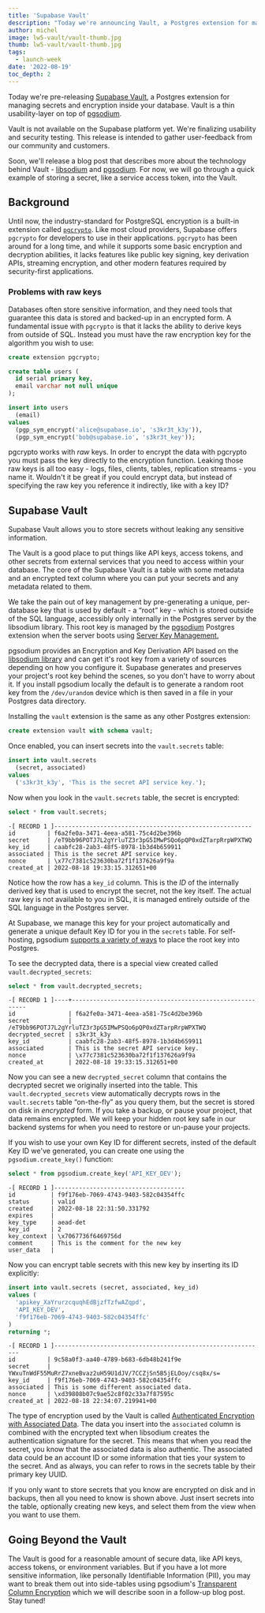 ```yaml
---
title: 'Supabase Vault'
description: "Today we're announcing Vault, a Postgres extension for managing secrets and encryption inside your database."
author: michel
image: lw5-vault/vault-thumb.jpg
thumb: lw5-vault/vault-thumb.jpg
tags:
  - launch-week
date: '2022-08-19'
toc_depth: 2
---
```


Today we're pre-releasing [Supabase Vault](https://github.com/supabase/vault), a Postgres extension for managing secrets and encryption inside your database.
Vault is a thin usability-layer on top of [pgsodium](https://github.com/michelp/pgsodium).

Vault is not available on the Supabase platform yet. We're finalizing usability and security testing.
This release is intended to gather user-feedback from our community and customers.

Soon, we'll release a blog post that describes more about the technology behind Vault - [libsodium](https://doc.libsodium.org/) and
[pgsodium](https://doc.libsodium.org/). For now, we will go through a quick example of storing a secret, like a service access token, into the Vault.

## Background

Until now, the industry-standard for PostgreSQL encryption is a built-in extension called [`pgcrypto`](https://www.postgresql.org/docs/current/pgcrypto.html).
Like most cloud providers, Supabase offers `pgcrypto` for developers to use in their applications. `pgcrypto` has been around for a long time,
and while it supports some basic encryption and decryption abilities, it lacks features like public key signing, key derivation APIs, streaming encryption,
and other modern features required by security-first applications.

### Problems with raw keys

Databases often store sensitive information, and they need tools that guarantee this data is stored and backed-up in an encrypted form.
A fundamental issue with `pgcrypto` is that it lacks the ability to derive keys from outside of SQL. Instead you must have the raw encryption key for the algorithm you wish to use:

```sql
create extension pgcrypto;

create table users (
  id serial primary key,
  email varchar not null unique
);

insert into users
  (email)
values
  (pgp_sym_encrypt('alice@supabase.io', 's3kr3t_k3y')),
  (pgp_sym_encrypt('bob@supabase.io', 's3kr3t_key'));
```

pgcrypto works with _raw_ keys. In order to encrypt the data with pgcrypto you must pass the key directly to the encryption function.
Leaking those raw keys is all too easy - logs, files, clients, tables, replication streams - you name it.
Wouldn't it be great if you could encrypt data, but instead of specifying the raw key you reference it indirectly, like with a key ID?

## Supabase Vault

Supabase Vault allows you to store secrets without leaking any sensitive information.

The Vault is a good place to put things like API keys, access tokens, and other secrets from external services that you need to access within your database.
The core of the Supabase Vault is a table with some metadata and an encrypted text column where you can put your secrets and any metadata related to them.

We take the pain out of key management by pre-generating a unique, per-database key that is used by default - a “root” key - which is stored outside of the SQL language,
accessibly only internally in the Postgres server by the libsodium library. This root key is managed by the [pgsodium](https://github.com/michelp/pgsodium) Postgres extension
when the server boots using [Server Key Management.](https://github.com/michelp/pgsodium#server-key-management)

pgsodium provides an Encryption and Key Derivation API based on the [libsodium library](https://libsodium.gitbook.io/doc/) and can get it's root key from a
variety of sources depending on how you configure it. Supabase generates and preserves your project's root key behind the scenes, so you don't have to worry about it.
If you install pgsodium locally the default is to generate a random root key from the `/dev/urandom` device which is then saved in a file in your Postgres data directory.

Installing the `vault` extension is the same as any other Postgres extension:

```sql
create extension vault with schema vault;
```

Once enabled, you can insert secrets into the `vault.secrets` table:

```sql
insert into vault.secrets
  (secret, associated)
values
  ('s3kr3t_k3y', 'This is the secret API service key.');
```

Now when you look in the `vault.secrets` table, the secret is encrypted:

```sql
select * from vault.secrets;
```

```text hideCopy
-[ RECORD 1 ]--------------------------------------------------------
id         | f6a2fe0a-3471-4eea-a581-75c4d2be396b
secret     | /eT9bb96POTJ7L2gYrluTZ3r3pG5IMwPSQo6pQP0xdZTarpRrpWPXTWQ
key_id     | caabfc28-2ab3-48f5-8978-1b3d4b659911
associated | This is the secret API service key.
nonce      | \x77c7381c523630ba72f1f137626a9f9a
created_at | 2022-08-18 19:33:15.312651+00
```

Notice how the row has a `key_id` column. This is the _ID_ of the internally derived key that is used to encrypt the secret, not the key itself.
The actual raw key is not available to you in SQL, it is managed entirely outside of the SQL language in the Postgres server.

At Supabase, we manage this key for your project automatically and generate a unique default Key ID for you in the `secrets` table.
For self-hosting, pgsodium [supports a variety of ways](https://github.com/michelp/pgsodium#server-key-management) to place the root key into Postgres.

To see the decrypted data, there is a special view created called `vault.decrypted_secrets`:

```sql
select * from vault.decrypted_secrets;
```

```text hideCopy
-[ RECORD 1 ]----+---------------------------------------------------------
id               | f6a2fe0a-3471-4eea-a581-75c4d2be396b
secret           | /eT9bb96POTJ7L2gYrluTZ3r3pG5IMwPSQo6pQP0xdZTarpRrpWPXTWQ
decrypted_secret | s3kr3t_k3y
key_id           | caabfc28-2ab3-48f5-8978-1b3d4b659911
associated       | This is the secret API service key.
nonce            | \x77c7381c523630ba72f1f137626a9f9a
created_at       | 2022-08-18 19:33:15.312651+00
```

Now you can see a new `decrypted_secret` column that contains the decrypted secret we originally inserted into the table.
This `vault.decrypted_secrets` view automatically decrypts rows in the `vault.secrets` table “on-the-fly” as you query them, but the secret is stored on disk in _encrypted_ form.
If you take a backup, or pause your project, that data remains encrypted. We will keep your hidden root key safe in our backend systems for when you need to restore or un-pause your projects.

If you wish to use your own Key ID for different secrets, insted of the default Key ID we've generated, you can create one using the `pgsodium.create_key()` function:

```sql
select * from pgsodium.create_key('API_KEY_DEV');
```

```text hideCopy
-[ RECORD 1 ]-------------------------------------
id          | f9f176eb-7069-4743-9403-582c04354ffc
status      | valid
created     | 2022-08-18 22:31:50.331792
expires     |
key_type    | aead-det
key_id      | 2
key_context | \x7067736f6469756d
comment     | This is the comment for the new key
user_data   |
```

Now you can encrypt table secrets with this new key by inserting its ID explicitly:

```sql
insert into vault.secrets (secret, associated, key_id)
values (
  'apikey_XaYrurzcquqhEdBjzfTzfwAZqpd',
  'API_KEY_DEV',
  'f9f176eb-7069-4743-9403-582c04354ffc'
)
returning *;
```

```text hideCopy
-[ RECORD 1 ]------------------------------------------------------------
id         | 9c58a0f3-aa40-4789-b683-6db48b241f9e
secret     | YWxuTnWdF55MuRrZ7xneBvaz2uH59U1dJV/7CCZjSn5B5jELOoy/csq8x/s=
key_id     | f9f176eb-7069-4743-9403-582c04354ffc
associated | This is some different associated data.
nonce      | \xd39808b07c9ae52c8f02c33a7f87595c
created_at | 2022-08-18 22:34:07.219941+00
```

The type of encryption used by the Vault is called [Authenticated Encryption with Associated Data](https://en.wikipedia.org/wiki/Authenticated_encryption).
The data you insert into the `associated` column is combined with the encrypted text when libsodium creates the authentication signature for the secret.
This means that when you read the secret, you know that the associated data is also authentic. The associated data could be an account ID or some
information that ties your system to the secret. And as always, you can refer to rows in the secrets table by their primary key UUID.

If you only want to store secrets that you know are encrypted on disk and in backups, then all you need to know is shown above. Just insert secrets into the table,
optionally creating new keys, and select them from the view when you want to use them.

## Going Beyond the Vault

The Vault is good for a reasonable amount of secure data, like API keys, access tokens, or environment variables.
But if you have a lot more sensitive information, like personally Identifiable Information (PII),
you may want to break them out into side-tables using pgsodium's
[Transparent Column Encryption](https://github.com/michelp/pgsodium#transparent-column-encryption) which we will describe soon in a follow-up blog post. Stay tuned!

